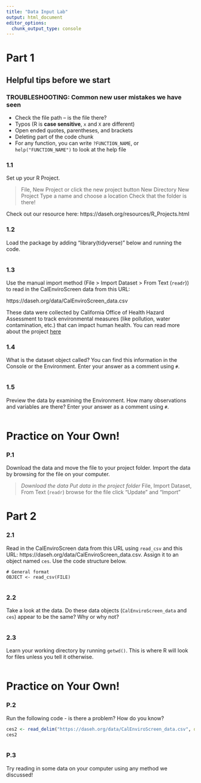```yaml
---
title: "Data Input Lab"
output: html_document
editor_options: 
  chunk_output_type: console
---
```


# Part 1

## Helpful tips before we start

### TROUBLESHOOTING: Common new user mistakes we have seen

- Check the file path -- is the file there?  
- Typos (R is **case sensitive**, `x` and `X` are different)  
- Open ended quotes, parentheses, and brackets     
- Deleting part of the code chunk  
- For any function, you can write `?FUNCTION_NAME`, or `help("FUNCTION_NAME")` to look at the help file

### 1.1

Set up your R Project.

> File, New Project or click the new project button
> New Directory
> New Project
> Type a name and choose a location
> Check that the folder is there!

Check out our resource here: https://daseh.org/resources/R_Projects.html

### 1.2 

Load the package by adding "library(tidyverse)" below and running the code.

```r

```

### 1.3

Use the manual import method (File > Import Dataset > From Text (`readr`)) to read in the CalEnviroScreen data from this URL:

https://daseh.org/data/CalEnviroScreen_data.csv

These data were collected by California Office of Health Hazard Assessment to track environmental measures (like pollution, water contamination, etc.) that can impact human health. You can read more about the project [here](https://calenviroscreen-oehha.hub.arcgis.com/)

### 1.4

What is the dataset object called? You can find this information in the Console or the Environment. Enter your answer as a comment using `#`.

```r

```

### 1.5

Preview the data by examining the Environment. How many observations and variables are there? Enter your answer as a comment using `#`.

```r

```

# Practice on Your Own!

### P.1

Download the data and move the file to your project folder. Import the data by browsing for the file on your computer.

> *Download the data*
> *Put data in the project folder*
> File, Import Dataset, From Text (`readr`)
> browse for the file
> click "Update" and "Import"


# Part 2

### 2.1

Read in the CalEnviroScreen data from this URL using `read_csv` and this URL: https://daseh.org/data/CalEnviroScreen_data.csv. Assign it to an object named `ces`. Use the code structure below.

```
# General format
OBJECT <- read_csv(FILE)
```

```r

```

### 2.2

Take a look at the data. Do these data objects (`CalEnviroScreen_data` and `ces`) appear to be the same? Why or why not?

```r

```

### 2.3

Learn your working directory by running `getwd()`. This is where R will look for files unless you tell it otherwise.

```r

```


# Practice on Your Own!

### P.2

Run the following code - is there a problem? How do you know?

```r
ces2 <- read_delim("https://daseh.org/data/CalEnviroScreen_data.csv", delim = "\t")
ces2
```

```r

```

### P.3

Try reading in some data on your computer using any method we discussed!

